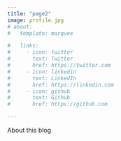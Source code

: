 ```yaml
---
title: "page2"
image: profile.jpg
# about:
#   template: marquee

#   links:
#     - icon: twitter
#       text: Twitter
#       href: https://twitter.com
#     - icon: linkedin
#       text: LinkedIn
#       href: https://linkedin.com
#     - icon: github
#       text: Github
#       href: https://github.com

---
```


About this blog
